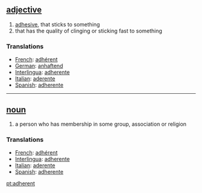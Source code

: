 == [[adjective]] == 
# [[adhesive]], that sticks to something
# that has the quality of clinging or sticking fast to something

=== Translations === 
*[[French]]: [[adhérent]] 
*[[German]]: [[anhaftend]] 
*[[Interlingua]]: [[adherente]] 
*[[Italian]]: [[aderente]] 
*[[Spanish]]: [[adherente]] 


----

== [[noun]] == 
# a person who has membership in some group, association or religion

=== Translations === 
*[[French]]: [[adhérent]] 
*[[Interlingua]]: [[adherente]] 
*[[Italian]]: [[aderente]] 
*[[Spanish]]: [[adherente]]

[[pt:adherent]]